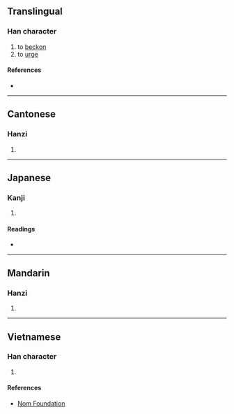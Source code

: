{{character info/new}}
==Translingual==

===Han character===
{{Han char|rn=64|rad=手|as=16|sn=19|four=51014|canj=QMBG|ids=⿰扌霍}}

# to [[beckon]]
# to [[urge]]

====References====
* {{Han ref|kx=0462.230|dkj=12951|dj=0811.230|hdz=31982.110|uh=6509|ud=25865|bh=F245|bd=62021}}

----

==Cantonese==

===Hanzi===
{{yue-hanzi|jyut=[[fok3]]|y=fok3}}

# {{defn|lang=yue|sort=手16}}

----

==Japanese==

===Kanji===
{{ja-kanji|grade=|rs=手16}}

# {{defn|lang=ja|sort=手16}}

====Readings====
* {{ja-readings|on=[[かく]] (kaku)|kun=}}

----

==Mandarin==

===Hanzi===
{{cmn-hanzi|pin=[[huō]] ([[huo1]]), [[huò]] ([[huo4]])|wg=huo<sup>1</sup>, huo<sup>4</sup>}}

# {{defn|lang=cmn|sort=手16}}

----

==Vietnamese==

===Han character===
{{vi-readings|rs=手16|hanviet=[[khoác]], [[hoắc]]}}

# {{defn|lang=vi|sort=手16}}

====References====
* [http://nomfoundation.org/common/nom_details.php?codepoint=6509 Nom Foundation]